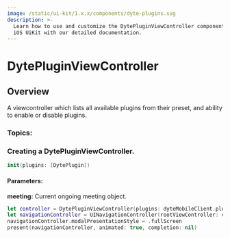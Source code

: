 ```yaml
---
image: /static/ui-kit/1.x.x/components/dyte-plugins.svg
description: >-
  Learn how to use and customize the DytePluginViewController component in ProductDB's
  iOS UiKit with our detailed documentation.
---
```


# DytePluginViewController
## Overview
A viewcontroller which lists all available plugins from their preset, and ability to
enable or disable plugins.


### Topics:
### Creating a DytePluginViewController. 

```swift
init(plugins: [DytePlugin])
```
#### Parameters:
**meeting:** Current ongoing meeting object. 



```swift
let controller = DytePluginViewController(plugins: dyteMobileClient.plugins.all)
let navigationController = UINavigationController(rootViewController: controller)
navigationController.modalPresentationStyle = .fullScreen
present(navigationController, animated: true, completion: nil)
```

<head>
  <title>iOS DytePluginViewController</title>
</head>
